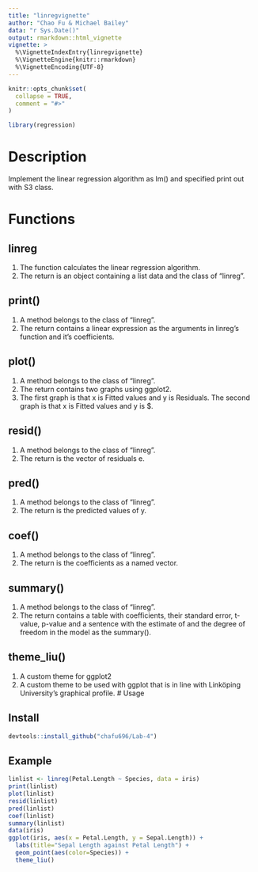 ```yaml
---
title: "linregvignette"
author: "Chao Fu & Michael Bailey" 
data: "r Sys.Date()"
output: rmarkdown::html_vignette
vignette: >
  %\VignetteIndexEntry{linregvignette}
  %\VignetteEngine{knitr::rmarkdown}
  %\VignetteEncoding{UTF-8}
---
```


```r
knitr::opts_chunk$set(
  collapse = TRUE,
  comment = "#>"
)
```

```r
library(regression)
```
# Description
Implement the linear regression algorithm as lm() and specified print out with S3 class.

# Functions

## linreg
1. The function calculates the linear regression algorithm. 
1. The return is an object containing a list data and the class of "linreg".

## print()
1. A method belongs to the class of "linreg".
1. The return contains a linear expression as the arguments in linreg's function and it's coefficients.

## plot()
1. A method belongs to the class of "linreg".
1. The return contains two graphs using ggplot2.
1. The first graph is that x is Fitted values and y is Residuals. The second graph is that x is Fitted values and y is $\sqrt{|Standardized residuals|}.

## resid()
1. A method belongs to the class of "linreg".
1. The return is the vector of residuals e.

## pred()
1. A method belongs to the class of "linreg".
1. The return is the predicted values of y.

## coef()
1. A method belongs to the class of "linreg".
1. The return is the coefficients as a named vector.

## summary()
1. A method belongs to the class of "linreg".
1. The return contains a table with coefficients, their standard error, t-value, p-value and a sentence with the estimate of \sigma and the degree of freedom in the model as the summary().

## theme_liu()
1. A custom theme for ggplot2 
1. A custom theme to be used with ggplot that is in line with Linköping University's graphical profile.
# Usage

## Install

```r
devtools::install_github("chafu696/Lab-4")

```

## Example

```r
linlist <- linreg(Petal.Length ~ Species, data = iris)
print(linlist)
plot(linlist)
resid(linlist)
pred(linlist)
coef(linlist)
summary(linlist)
data(iris)
ggplot(iris, aes(x = Petal.Length, y = Sepal.Length)) +
  labs(title="Sepal Length against Petal Length") +
  geom_point(aes(color=Species)) +
  theme_liu()
```

